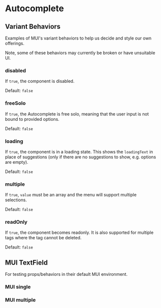 
<Meta anchor />

# Autocomplete

<Canvas>
  <Story id="mui-components-forms-autocomplete--default" />
</Canvas>

## Variant Behaviors

Examples of MUI's variant behaviors to help us decide and style our own offerings.

Note, some of these behaviors may currently be broken or have unsuitable UI.

### disabled

If `true`, the component is disabled.

Default: `false`

<Canvas>
  <Story id="mui-components-forms-autocomplete--disabled" />
</Canvas>

### freeSolo

If `true`, the Autocomplete is free solo, meaning that the user input is not bound to provided options.

Default: `false`

<Canvas>
  <Story id="mui-components-forms-autocomplete--free-solo" />
</Canvas>

### loading

If `true`, the component is in a loading state. This shows the `loadingText` in place of suggestions (only if there are no suggestions to show, e.g. options are empty).

Default: `false`

<Canvas>
  <Story id="mui-components-forms-autocomplete--loading" />
</Canvas>

### multiple

If `true`, `value` must be an array and the menu will support multiple selections.

Default: `false`

<Canvas>
  <Story id="mui-components-forms-autocomplete--multiple" />
</Canvas>

### readOnly

If `true`, the component becomes readonly. It is also supported for multiple tags where the tag cannot be deleted.

Default: `false`

<Canvas>
  <Story id="mui-components-forms-autocomplete--read-only" />
</Canvas>

## MUI TextField

For testing props/behaviors in their default MUI environment.

### MUI single

<Canvas>
  <Story id="mui-components-forms-autocomplete--material-single" />
</Canvas>

### MUI multiple

<Canvas>
  <Story id="mui-components-forms-autocomplete--material-multiple" />
</Canvas>
